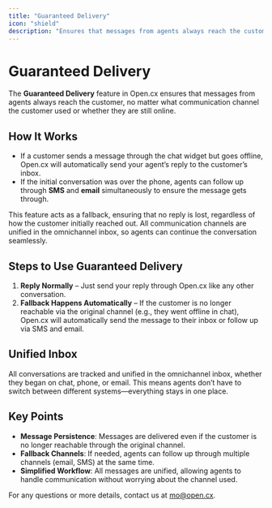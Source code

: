 ```yaml
---
title: "Guaranteed Delivery"
icon: "shield"
description: "Ensures that messages from agents always reach the customer, no matter what communication channel the customer used "
---
```



# Guaranteed Delivery

The **Guaranteed Delivery** feature in Open.cx ensures that messages from agents always reach the customer, no matter what communication channel the customer used or whether they are still online.

## How It Works

- If a customer sends a message through the chat widget but goes offline, Open.cx will automatically send your agent’s reply to the customer’s inbox.
- If the initial conversation was over the phone, agents can follow up through **SMS** and **email** simultaneously to ensure the message gets through.

This feature acts as a fallback, ensuring that no reply is lost, regardless of how the customer initially reached out. All communication channels are unified in the omnichannel inbox, so agents can continue the conversation seamlessly.

## Steps to Use Guaranteed Delivery

1. **Reply Normally** – Just send your reply through Open.cx like any other conversation.
2. **Fallback Happens Automatically** – If the customer is no longer reachable via the original channel (e.g., they went offline in chat), Open.cx will automatically send the message to their inbox or follow up via SMS and email.

## Unified Inbox

All conversations are tracked and unified in the omnichannel inbox, whether they began on chat, phone, or email. This means agents don’t have to switch between different systems—everything stays in one place.

## Key Points

- **Message Persistence**: Messages are delivered even if the customer is no longer reachable through the original channel.
- **Fallback Channels**: If needed, agents can follow up through multiple channels (email, SMS) at the same time.
- **Simplified Workflow**: All messages are unified, allowing agents to handle communication without worrying about the channel used.


For any questions or more details, contact us at mo@open.cx.
